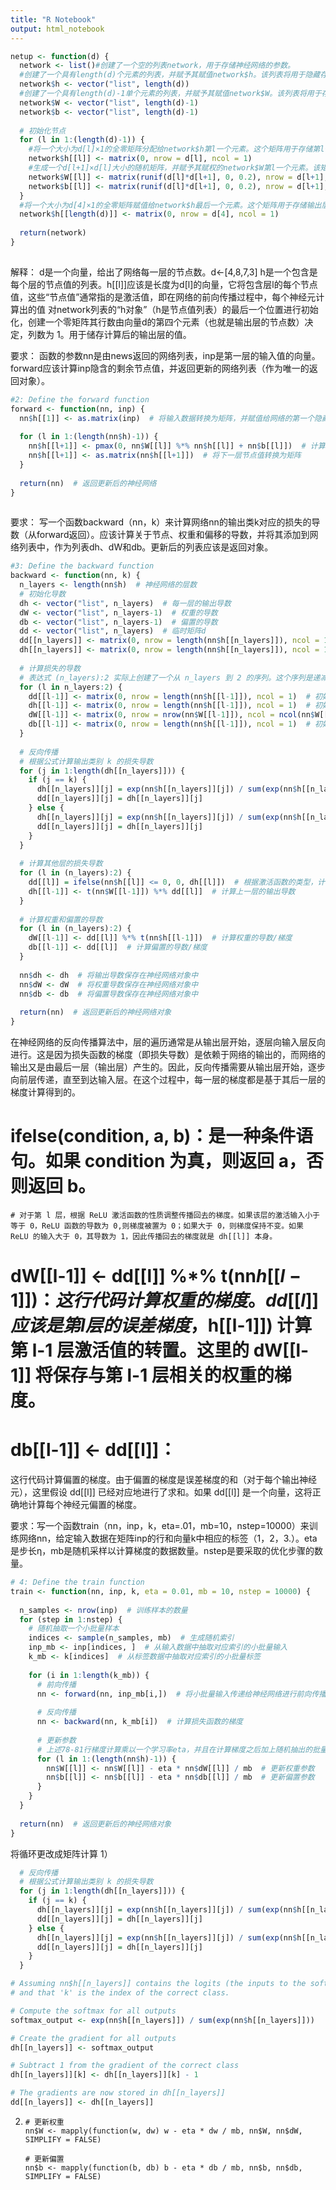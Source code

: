 ---
title: "R Notebook"
output: html_notebook
---


```{r}
netup <- function(d) {
  network <- list()#创建了一个空的列表network，用于存储神经网络的参数。
  #创建了一个具有length(d)个元素的列表，并赋予其赋值network$h。该列表将用于隐藏存储神经网络的层节点值。
  network$h <- vector("list", length(d))
  #创建了一个具有length(d)-1单个元素的列表，并赋予其赋值network$W。该列表将用于存储神经网络的权重
  network$W <- vector("list", length(d)-1)
  network$b <- vector("list", length(d)-1)
  
  # 初始化节点
  for (l in 1:(length(d)-1)) {
    #将一个大小为d[l]×1的全零矩阵分配给network$h第l一个元素。这个矩阵用于存储第l一个层的隐藏节点值。
    network$h[[l]] <- matrix(0, nrow = d[l], ncol = 1)
    #生成一个d[l+1]×d[l]大小的随机矩阵，并赋予其赋权的network$W第l一个元素。该矩阵表示连接第l一个层和l+1隐藏第一个层之间的权重。
    network$W[[l]] <- matrix(runif(d[l]*d[l+1], 0, 0.2), nrow = d[l+1], ncol = d[l])
    network$b[[l]] <- matrix(runif(d[l]*d[l+1], 0, 0.2), nrow = d[l+1], ncol = 1)
  }
  #将一个大小为d[4]×1的全零矩阵赋值给network$h最后一个元素。这个矩阵用于存储输出层的节点值。
  network$h[[length(d)]] <- matrix(0, nrow = d[4], ncol = 1) 
  
  return(network)
}
  
```

解释：
d是一个向量，给出了网络每一层的节点数。d<-[4,8,7,3]
h是一个包含是每个层的节点值的列表。h[[l]]应该是长度为d[l]的向量，它将包含层l的每个节点值，这些“节点值”通常指的是激活值，即在网络的前向传播过程中，每个神经元计算出的值
对network列表的“h对象”（h是节点值列表）的最后一个位置进行初始化，创建一个零矩阵其行数由向量d的第四个元素（也就是输出层的节点数）决定，列数为 1。用于储存计算后的输出层的值。



要求：
函数的参数nn是由news返回的网络列表，inp是第一层的输入值的向量。forward应该计算inp隐含的剩余节点值，并返回更新的网络列表（作为唯一的返回对象）。
```{r}
#2: Define the forward function
forward <- function(nn, inp) {
  nn$h[[1]] <- as.matrix(inp)  # 将输入数据转换为矩阵，并赋值给网络的第一个隐藏层节点值
  
  for (l in 1:(length(nn$h)-1)) {
    nn$h[[l+1]] <- pmax(0, nn$W[[l]] %*% nn$h[[l]] + nn$b[[l]])  # 计算下一层节点值
    nn$h[[l+1]] <- as.matrix(nn$h[[l+1]])  # 将下一层节点值转换为矩阵
  }
  
  return(nn)  # 返回更新后的神经网络
}
  
```


要求：
写一个函数backward（nn，k）来计算网络nn的输出类k对应的损失的导数（从forward返回）。应该计算关于节点、权重和偏移的导数，并将其添加到网络列表中，作为列表dh、dW和db。更新后的列表应该是返回对象。
```{r}

#3: Define the backward function
backward <- function(nn, k) {
  n_layers <- length(nn$h)  # 神经网络的层数
  # 初始化导数
  dh <- vector("list", n_layers)  # 每一层的输出导数
  dW <- vector("list", n_layers-1)  # 权重的导数
  db <- vector("list", n_layers-1)  # 偏置的导数
  dd <- vector("list", n_layers)  # 临时矩阵d
  dd[[n_layers]] <- matrix(0, nrow = length(nn$h[[n_layers]]), ncol = 1)  # 临时矩阵d初始化为零矩阵
  dh[[n_layers]] <- matrix(0, nrow = length(nn$h[[n_layers]]), ncol = 1)  # 输出层的输出导数初始化为零矩阵
  
  # 计算损失的导数
  # 表达式 (n_layers):2 实际上创建了一个从 n_layers 到 2 的序列。这个序列是递减的
  for (l in n_layers:2) {
    dd[[l-1]] <- matrix(0, nrow = length(nn$h[[l-1]]), ncol = 1)  # 初始化临时矩阵d为零矩阵
    dh[[l-1]] <- matrix(0, nrow = length(nn$h[[l-1]]), ncol = 1)  # 初始化上一层的输出导数为零矩阵
    dW[[l-1]] <- matrix(0, nrow = nrow(nn$W[[l-1]]), ncol = ncol(nn$W[[l-1]]))  # 初始化权重导数为零矩阵
    db[[l-1]] <- matrix(0, nrow = length(nn$h[[l-1]]), ncol = 1)  # 初始化偏置导数为零矩阵
  }
  
  # 反向传播
  # 根据公式计算输出类别 k 的损失导数
  for (j in 1:length(dh[[n_layers]])) {
    if (j == k) {
      dh[[n_layers]][j] = exp(nn$h[[n_layers]][j]) / sum(exp(nn$h[[n_layers]])) - 1
      dd[[n_layers]][j] = dh[[n_layers]][j]
    } else {
      dh[[n_layers]][j] = exp(nn$h[[n_layers]][j]) / sum(exp(nn$h[[n_layers]]))
      dd[[n_layers]][j] = dh[[n_layers]][j]
    }
  }
  
  # 计算其他层的损失导数
  for (l in (n_layers):2) {
    dd[[l]] = ifelse(nn$h[[l]] <= 0, 0, dh[[l]])  # 根据激活函数的类型，计算上一层的输入导数
    dh[[l-1]] <- t(nn$W[[l-1]]) %*% dd[[l]]  # 计算上一层的输出导数
  }
  
  # 计算权重和偏置的导数
  for (l in (n_layers):2) {
    dW[[l-1]] <- dd[[l]] %*% t(nn$h[[l-1]])  # 计算权重的导数/梯度
    db[[l-1]] <- dd[[l]]  # 计算偏置的导数/梯度
  }
  
  nn$dh <- dh  # 将输出导数保存在神经网络对象中
  nn$dW <- dW  # 将权重导数保存在神经网络对象中
  nn$db <- db  # 将偏置导数保存在神经网络对象中
  
  return(nn)  # 返回更新后的神经网络对象
}
```
在神经网络的反向传播算法中，层的遍历通常是从输出层开始，逐层向输入层反向进行。这是因为损失函数的梯度（即损失导数）是依赖于网络的输出的，而网络的输出又是由最后一层（输出层）产生的。因此，反向传播需要从输出层开始，逐步向前层传递，直至到达输入层。在这个过程中，每一层的梯度都是基于其后一层的梯度计算得到的。

# ifelse(condition, a, b)：是一种条件语句。如果 condition 为真，则返回 a，否则返回 b。
    # 对于第 l 层，根据 ReLU 激活函数的性质调整传播回去的梯度。如果该层的激活输入小于等于 0，ReLU 函数的导数为 0,则梯度被置为 0；如果大于 0，则梯度保持不变。如果 ReLU 的输入大于 0，其导数为 1，因此传播回去的梯度就是 dh[[l]] 本身。

# dW[[l-1]] <- dd[[l]] %*% t(nn$h[[l-1]])：
这行代码计算权重的梯度。dd[[l]] 应该是第 l 层的误差梯度，%*% 是矩阵乘法运算符，t(nn$h[[l-1]]) 计算第 l-1 层激活值的转置。这里的 dW[[l-1]] 将保存与第 l-1 层相关的权重的梯度。

# db[[l-1]] <- dd[[l]]：
这行代码计算偏置的梯度。由于偏置的梯度是误差梯度的和（对于每个输出神经元），这里假设 dd[[l]] 已经对应地进行了求和。如果 dd[[l]] 是一个向量，这将正确地计算每个神经元偏置的梯度。



要求：写一个函数train（nn，inp，k，eta=.01，mb=10，nstep=10000）来训练网络nn，给定输入数据在矩阵inp的行和向量k中相应的标签（1，2，3.）。eta是步长η，mb是随机采样以计算梯度的数据数量。nstep是要采取的优化步骤的数量。
```{r}
# 4: Define the train function
train <- function(nn, inp, k, eta = 0.01, mb = 10, nstep = 10000) {
  
  n_samples <- nrow(inp)  # 训练样本的数量
  for (step in 1:nstep) {
    # 随机抽取一个小批量样本
    indices <- sample(n_samples, mb)  # 生成随机索引
    inp_mb <- inp[indices, ]  # 从输入数据中抽取对应索引的小批量输入
    k_mb <- k[indices]  # 从标签数据中抽取对应索引的小批量标签
    
    for (i in 1:length(k_mb)) {
      # 前向传播
      nn <- forward(nn, inp_mb[i,])  # 将小批量输入传递给神经网络进行前向传播
      
      # 反向传播
      nn <- backward(nn, k_mb[i])  # 计算损失函数的梯度
      
      # 更新参数
      # 上述78-81行梯度计算乘以一个学习率eta，并且在计算梯度之后加上随机抽出的批量大小mb的归一化
      for (l in 1:(length(nn$h)-1)) {
        nn$W[[l]] <- nn$W[[l]] - eta * nn$dW[[l]] / mb  # 更新权重参数
        nn$b[[l]] <- nn$b[[l]] - eta * nn$db[[l]] / mb  # 更新偏置参数
      }
    }
  }
  
  return(nn)  # 返回更新后的神经网络对象
}

```


将循环更改成矩阵计算
1）
```{r}
  # 反向传播
  # 根据公式计算输出类别 k 的损失导数
  for (j in 1:length(dh[[n_layers]])) {
    if (j == k) {
      dh[[n_layers]][j] = exp(nn$h[[n_layers]][j]) / sum(exp(nn$h[[n_layers]])) - 1
      dd[[n_layers]][j] = dh[[n_layers]][j]
    } else {
      dh[[n_layers]][j] = exp(nn$h[[n_layers]][j]) / sum(exp(nn$h[[n_layers]]))
      dd[[n_layers]][j] = dh[[n_layers]][j]
    }
  }
```
```{r}
# Assuming nn$h[[n_layers]] contains the logits (the inputs to the softmax function)
# and that 'k' is the index of the correct class.

# Compute the softmax for all outputs
softmax_output <- exp(nn$h[[n_layers]]) / sum(exp(nn$h[[n_layers]]))

# Create the gradient for all outputs
dh[[n_layers]] <- softmax_output

# Subtract 1 from the gradient of the correct class
dh[[n_layers]][k] <- dh[[n_layers]][k] - 1

# The gradients are now stored in dh[[n_layers]]
dd[[n_layers]] <- dh[[n_layers]]
```
2)
 
      # 更新权重
      nn$W <- mapply(function(w, dw) w - eta * dw / mb, nn$W, nn$dW, SIMPLIFY = FALSE)
      
      # 更新偏置
      nn$b <- mapply(function(b, db) b - eta * db / mb, nn$b, nn$db, SIMPLIFY = FALSE)
      
      
